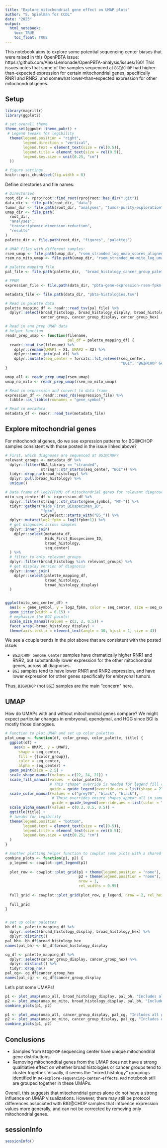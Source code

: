 ```yaml
---
title: "Explore mitochondrial gene effect on UMAP plots"
author: "S. Spielman for CCDL"
date: "2023"
output: 
  html_notebook:
    toc: TRUE
    toc_float: TRUE
---
```


This notebook aims to explore some potential sequencing center biases that were raised in this OpenPBTA issue: https://github.com/AlexsLemonade/OpenPBTA-analysis/issues/1601
This issues notes that some of the samples sequenced at `BGI@CHOP` had higher-than-expected expression for certain mitochondrial genes, specifically RNR1 and RNR2, and somewhat lower-than-expected expression for other mitochondrial genes.

## Setup

```r
library(magrittr)
library(ggplot2)

# set overall theme
theme_set(ggpubr::theme_pubr() +
 # Legend tweaks for legibility
  theme(legend.position = "right", 
        legend.direction = "vertical",
        legend.text = element_text(size = rel(0.5)),
        legend.title = element_text(size = rel(0.5)),
        legend.key.size = unit(0.25, "cm")
  )) 

# figure settings
knitr::opts_chunk$set(fig.width = 8)
```


Define directories and file names: 
```r
# Directories
root_dir <- rprojroot::find_root(rprojroot::has_dir(".git"))
data_dir <- file.path(root_dir, "data")
tumor_dir <- file.path(root_dir, "analyses", "tumor-purity-exploration")
umap_dir <- file.path(
  root_dir,
  "analyses",
  "transcriptomic-dimension-reduction", 
  "results"
)
palette_dir <- file.path(root_dir, "figures", "palettes")

# UMAP files with different samples:
rsem_umap <- file.path(umap_dir, "rsem_stranded_log_umap_scores_aligned.tsv")
rsem_no_mito_umap <- file.path(umap_dir, "rsem_stranded_no-mito_log_umap_scores_aligned.tsv")

# palette mapping file
pal_file <- file.path(palette_dir,  "broad_histology_cancer_group_palette.tsv")

# FPKM
expression_file <- file.path(data_dir, "pbta-gene-expression-rsem-fpkm-collapsed.stranded.rds")

metadata_file <- file.path(data_dir, "pbta-histologies.tsv")
```

```r
# Read in palette data
palette_mapping_df <- readr::read_tsv(pal_file) %>%
  dplyr::select(broad_histology, broad_histology_display, broad_histology_hex, 
                cancer_group, cancer_group_display, cancer_group_hex) 

# Read in and prep UMAP data
# helper function
readr_prep_umap <- function(filename, 
                            pal_df = palette_mapping_df) {
  readr::read_tsv(filename) %>% 
    dplyr::rename(UMAP1 = X1, UMAP2 = X2) %>%
    dplyr::inner_join(pal_df) %>%
    dplyr::mutate(seq_center = forcats::fct_relevel(seq_center, 
                                                    "BGI", "BGI@CHOP Genome Center", "NantOmics"))
}

umap_all <- readr_prep_umap(rsem_umap)
umap_no_mito <- readr_prep_umap(rsem_no_mito_umap) 

# Read in expression and convert to data frame
expression_df <- readr::read_rds(expression_file) %>%
  tibble::as_tibble(rownames = "gene_symbol")

# Read in metadata
metadata_df <- readr::read_tsv(metadata_file)
```


## Explore mitochondrial genes

For mitochondrial genes, do we see expression patterns for BGI@CHOP samples consistent with those posted in the issue linked above?

```r
# First, which diagnoses are sequenced at BGI@CHOP?
relevant_groups <- metadata_df %>%
  dplyr::filter(RNA_library == "stranded", 
                stringr::str_starts(seq_center, "BGI")) %>%
  tidyr::drop_na(broad_histology) %>%
  dplyr::pull(broad_histology) %>%
  unique()

# Data frame of log2(FPKM) of mitochondrial genes for relevant diagnoses
mito_seq_center_df <- expression_df %>%
  dplyr::filter(stringr::str_starts(gene_symbol, "MT-")) %>%
  tidyr::gather("Kids_First_Biospecimen_ID", 
                "fpkm", 
                tidyselect::starts_with("BS_")) %>%
  dplyr::mutate(log2_fpkm = log2(fpkm+1)) %>%
  # get diagnoses across samples
  dplyr::inner_join(
    dplyr::select(metadata_df, 
                  Kids_First_Biospecimen_ID, 
                  broad_histology, 
                  seq_center)
  ) %>%
  # filter to only relevant groups
  dplyr::filter(broad_histology %in% relevant_groups) %>%
  # get display version of diagnosis
  dplyr::inner_join(
    dplyr::select(palette_mapping_df, 
                  broad_histology, 
                  broad_histology_display)
  )


ggplot(mito_seq_center_df) + 
  aes(x = gene_symbol, y = log2_fpkm, color = seq_center, size = seq_center) + 
  geom_jitter(width = 0.15) + 
  # emphasize the BGI points!
  scale_size_manual(values = c(2, 2, 0.5)) +
  facet_wrap(~broad_histology_display) + 
  theme(axis.text.x = element_text(angle = 30, hjust = 1, size = 4))

```

We see a couple trends in the plot above that are consistent with the posted issue:

- `BGI@CHOP Genome Center` samples have dramatically higher RNR1 and RNR2, but substantially lower expression for the other mitochondrial genes, across all diagnoses.
- `BGI` samples tend to have lower RNR1 and RNR2 expression, and have lower expression for other genes specifically for embryonal tumors.

Thus, `BIG@CHOP` (not `BGI`) samples are the main "concern" here.


## UMAP

How do UMAPs with and without mitochondrial genes compare? 
We might expect particular changes in embryonal, ependymal, and HGG since BGI is mostly those dianogses.

```r
# Function to plot UMAP and set up color palettes.
plot_umap <- function(df, color_group, color_palette, title) {
  ggplot(df) + 
    aes(x = UMAP1, y = UMAP2, 
      shape = seq_center, 
      fill = {{color_group}}, 
      color = seq_center, 
      alpha = seq_center) + 
  geom_point(size = 2.5) + 
  scale_shape_manual(values = c(22, 24, 21)) + 
  scale_fill_manual(values  = color_palette, 
                    # This "shape" override is needed for legend fill colors to actually work
                    guide = guide_legend(override.aes = list(shape = 21, size = 2))) +
  scale_color_manual(values = c("grey70", "black", "black"), 
                     # These overrides ensure shapes appear all in same alpha/color in legend
                     guide = guide_legend(override.aes = list(color = "black", alpha = 1, size = 2))) +
  scale_alpha_manual(values = c(0.3, 0.5, 0.5)) +
  ggtitle(title) +
  # tweaks for legibility
  theme(legend.position = "bottom", 
        legend.text = element_text(size = rel(0.5)),
        legend.title = element_text(size = rel(0.5)),
        legend.key.size = unit(0.25, "cm")
  )
}

# Another plotting helper function to cowplot some plots with a shared legend
combine_plots <- function(p1, p2) {
  p_legend <- cowplot::get_legend(p1)
  
  plot_row <- cowplot::plot_grid(p1 + theme(legend.position = "none"),
                                 p2 + theme(legend.position = "none"),
                                 nrow = 1, 
                                 rel_widths = 0.95)
  
  full_grid <- cowplot::plot_grid(plot_row, p_legend, nrow = 2, rel_heights = c(1, 0.2))
  
  full_grid
}


# set up color palettes
bh_df <- palette_mapping_df %>%
  dplyr::select(broad_histology_display, broad_histology_hex) %>%
  dplyr::distinct() 
pal_bh<- bh_df$broad_histology_hex
names(pal_bh) <- bh_df$broad_histology_display

cg_df <- palette_mapping_df %>%
  dplyr::select(cancer_group_display, cancer_group_hex) %>%
  dplyr::distinct() %>%
  tidyr::drop_na()
pal_cg<- cg_df$cancer_group_hex
names(pal_cg) <- cg_df$cancer_group_display
```


Let's plot some UMAPs!

```r
p1 <- plot_umap(umap_all, broad_histology_display, pal_bh, "Includes all genes. Colored by broad histology.") 
p2 <- plot_umap(umap_no_mito, broad_histology_display, pal_bh, "Includes only non-mito genes. Colored by broad histology.")
combine_plots(p1, p2)

p1 <- plot_umap(umap_all, cancer_group_display, pal_cg, "Includes all genes. Colored by cancer group.")
p2 <- plot_umap(umap_no_mito, cancer_group_display, pal_cg, "Includes only non-mito genes. Colored by cancer group.")
combine_plots(p1, p2)
```

## Conclusions

- Samples from `BIG@CHOP` sequencing center have unique mitochondrial gene distributions.
- Removing mitochondtial genes from the UMAP does not have a strong qualitiative effect on whether broad histologies or cancer groups tend to cluster together.
Visually, it seems the "mixed histology" groupings identified in `04-explore-sequencing-center-effects.Rmd`
notebook still are grouped together in these UMAPs.

Overall, this suggests that mitochondrial genes alone do not have a strong influence on UMAP visualizations.
However, there may still be protocol differences associated with BIG@CHOP samples that influence expression values more generally, and can not be corrected by removing only mitochondrial genes.

## sessionInfo

```r
sessionInfo()
```
